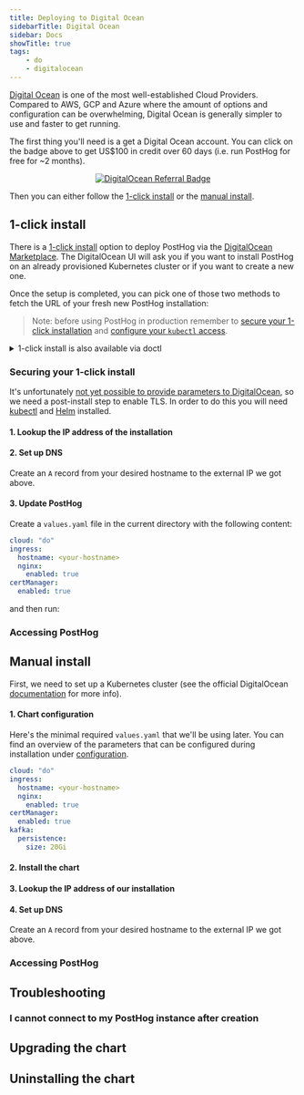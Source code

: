 ```yaml
---
title: Deploying to Digital Ocean
sidebarTitle: Digital Ocean
sidebar: Docs
showTitle: true
tags:
    - do
    - digitalocean
---
```



[Digital Ocean](https://digitalocean.com) is one of the most well-established Cloud Providers. Compared to AWS, GCP and Azure where the amount of options and configuration can be overwhelming, Digital Ocean is generally simpler to use and faster to get running.

The first thing you'll need is a get a Digital Ocean account. You can click on the badge above to get US$100 in credit over 60 days (i.e. run PostHog for free for ~2 months).

<center>
  <a href="https://www.digitalocean.com/?refcode=6a26a2c395b0&utm_campaign=Referral_Invite&utm_medium=Referral_Program&utm_source=badge" title="DigitalOcean Referral">
    <img alt="DigitalOcean Referral Badge" src="https://web-platforms.sfo2.cdn.digitaloceanspaces.com/WWW/Badge%201.svg" />
  </a>
</center>

Then you can either follow the [1-click install](#1-click-install) or the [manual install](#manual-install).


## 1-click install
There is a [1-click install](https://marketplace.digitalocean.com/apps/posthog-1) option to deploy PostHog via the [DigitalOcean Marketplace](https://marketplace.digitalocean.com/).
The DigitalOcean UI will ask you if you want to install PostHog on an already provisioned Kubernetes cluster or if you want to create a new one.

Once the setup is completed, you can pick one of those two methods to fetch the URL of your fresh new PostHog installation:

<DOIPAddress />

> Note: before using PostHog in production remember to [secure your 1-click installation](#securing-your-1-click-install) and [configure your `kubectl` access](https://docs.digitalocean.com/products/kubernetes/how-to/connect-to-cluster/).

<details>
<summary>1-click install is also available via doctl</summary>
If you have [doctl](https://github.com/digitalocean/doctl) configured you can simply run:
```console
doctl kubernetes cluster create posthog-cluster --count=2 --size="s-2vcpu-4gb" --region=sfo3 --1-clicks=posthog
```

This will also configure your `kubectl` access.
</details>


### Securing your 1-click install

It's unfortunately [not yet possible to provide parameters to DigitalOcean](https://github.com/digitalocean/marketplace-kubernetes/issues/230), so we need a post-install step to enable TLS. In order to do this you will need [kubectl](https://kubernetes.io/docs/tasks/tools/) and [Helm](https://helm.sh/) installed.

#### 1. Lookup the IP address of the installation

<GetIPAddressSnippet />

#### 2. Set up DNS

Create an `A` record from your desired hostname to the external IP we got above.

#### 3. Update PostHog

Create a `values.yaml` file in the current directory with the following content:

```yaml
cloud: "do"
ingress:
  hostname: <your-hostname>
  nginx:
    enabled: true
certManager:
  enabled: true
```

and then run:

<CommandHelmUpgradeSnippet />

### Accessing PostHog

<GetUrlSnippet />

<PostInstallSnippet />

## Manual install

First, we need to set up a Kubernetes cluster (see the official DigitalOcean [documentation](https://docs.digitalocean.com/products/kubernetes/quickstart/) for more info).

<ClusterRequirementsSnippet />

#### 1. Chart configuration

Here's the minimal required `values.yaml` that we'll be using later. You can find an overview of the parameters that can be configured during installation under [configuration](/docs/self-host/deploy/configuration).
```yaml
cloud: "do"
ingress:
  hostname: <your-hostname>
  nginx:
    enabled: true
certManager:
  enabled: true
kafka:
  persistence:
    size: 20Gi
```

#### 2. Install the chart

<InstallingSnippet />

#### 3. Lookup the IP address of our installation

<GetIPAddressSnippet />

#### 4. Set up DNS

Create an `A` record from your desired hostname to the external IP we got above.

### Accessing PostHog

<GetUrlSnippet />

<PostInstallSnippet />

## Troubleshooting

### I cannot connect to my PostHog instance after creation
<TryUnsecureSnippet />

## Upgrading the chart
<UpgradingSnippet />

## Uninstalling the chart
<UninstallingSnippet />
